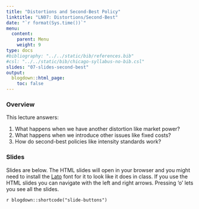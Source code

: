 ```yaml
---
title: "Distortions and Second-Best Policy"
linktitle: "LN07: Distortions/Second-Best"
date: "`r format(Sys.time())`"
menu:
  content:
    parent: Menu
    weight: 9
type: docs
#bibliography: "../../static/bib/references.bib"
#csl: "../../static/bib/chicago-syllabus-no-bib.csl"
slides: "07-slides-second-best"
output:
  blogdown::html_page:
    toc: false
---
```


### Overview

This lecture answers:

1. What happens when we have another distortion like market power?
2. What happens when we introduce other issues like fixed costs?
3. How do second-best policies like intensity standards work?

### Slides

Slides are below. 
The HTML slides will open in your browser and you might need to install the [Lato](https://fonts.google.com/specimen/Lato) font for it to look like it does in class.
If you use the HTML slides you can navigate with the left and right arrows.
Pressing 'o' lets you see all the slides.

`r blogdown::shortcode("slide-buttons")`

